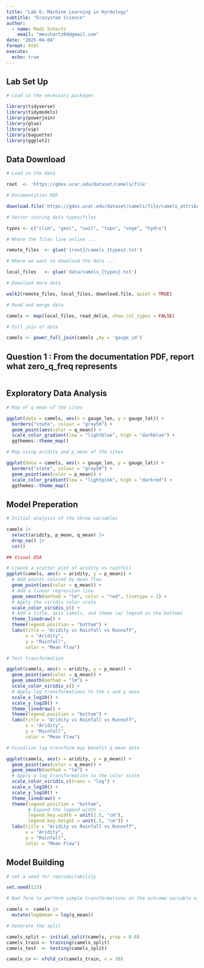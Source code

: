 ```yaml
---
title: "Lab 6: Machine Learning in Hyrdology"
subtitle: "Ecosystem Science"
author:
  - name: Madi Schartz
    email: "mmschartz04@gmail.com"
date: "2025-04-04"
format: html
execute: 
  echo: true
---
```


## Lab Set Up

```r
# Load in the necessary packages 

library(tidyverse)
library(tidymodels)
library(powerjoin)
library(glue)
library(vip)
library(baguette)
library(ggplot2)

```

## Data Download 

```r
# Load in the data

root  <- 'https://gdex.ucar.edu/dataset/camels/file'

# Documentation PDF 

download.file('https://gdex.ucar.edu/dataset/camels/file/camels_attributes_v2.0.pdf', 'data/camels_attributes_v2.0.pdf')

# Vector storing data types/files

types <- c("clim", "geol", "soil", "topo", "vege", "hydro")

# Where the files live online ...

remote_files  <- glue('{root}/camels_{types}.txt')

# Where we want to download the data ...

local_files   <- glue('data/camels_{types}.txt')

# Download more data

walk2(remote_files, local_files, download.file, quiet = TRUE)

# Read and merge data

camels <- map(local_files, read_delim, show_col_types = FALSE) 

# Full join of data

camels <- power_full_join(camels ,by = 'gauge_id')

```

## Question 1 : From the documentation PDF, report what zero_q_freq represents
```r

```

## Exploratory Data Analysis 

```r

# Map of q mean of the sites

ggplot(data = camels, aes(x = gauge_lon, y = gauge_lat)) +
  borders("state", colour = "gray50") +
  geom_point(aes(color = q_mean)) +
  scale_color_gradient(low = "lightblue", high = "darkblue") +
  ggthemes::theme_map()

# Map using aridity and p_mean of the sites

ggplot(data = camels, aes(x = gauge_lon, y = gauge_lat)) +
  borders("state", colour = "gray50") +
  geom_point(aes(color = p_mean)) +
  scale_color_gradient(low = "lightpink", high = "darkred") +
  ggthemes::theme_map()

```

## Model Preperation 

```r

# Initial analysis of the three variables

camels |> 
  select(aridity, p_mean, q_mean) |> 
  drop_na() |> 
  cor()

## Visual EDA

# Create a scatter plot of aridity vs rainfall
ggplot(camels, aes(x = aridity, y = p_mean)) +
  # Add points colored by mean flow
  geom_point(aes(color = q_mean)) +
  # Add a linear regression line
  geom_smooth(method = "lm", color = "red", linetype = 2) +
  # Apply the viridis color scale
  scale_color_viridis_c() +
  # Add a title, axis labels, and theme (w/ legend on the bottom)
  theme_linedraw() + 
  theme(legend.position = "bottom") + 
  labs(title = "Aridity vs Rainfall vs Runnoff", 
       x = "Aridity", 
       y = "Rainfall",
       color = "Mean Flow")

# Test transformation 

ggplot(camels, aes(x = aridity, y = p_mean)) +
  geom_point(aes(color = q_mean)) +
  geom_smooth(method = "lm") +
  scale_color_viridis_c() +
  # Apply log transformations to the x and y axes
  scale_x_log10() + 
  scale_y_log10() +
  theme_linedraw() +
  theme(legend.position = "bottom") + 
  labs(title = "Aridity vs Rainfall vs Runnoff", 
       x = "Aridity", 
       y = "Rainfall",
       color = "Mean Flow")

# Visualize log transform may benefit q_mean data 

ggplot(camels, aes(x = aridity, y = p_mean)) +
  geom_point(aes(color = q_mean)) +
  geom_smooth(method = "lm") +
  # Apply a log transformation to the color scale
  scale_color_viridis_c(trans = "log") +
  scale_x_log10() + 
  scale_y_log10() +
  theme_linedraw() +
  theme(legend.position = "bottom",
        # Expand the legend width ...
        legend.key.width = unit(2.5, "cm"),
        legend.key.height = unit(.5, "cm")) + 
  labs(title = "Aridity vs Rainfall vs Runnoff", 
       x = "Aridity", 
       y = "Rainfall",
       color = "Mean Flow") 

```

## Model Building 

```r

# set a seed for reproductability

set.seed(123)

# Bad form to perform simple transformations on the outcome variable within a recipe. So, we'll do it here.

camels <- camels |> 
  mutate(logQmean = log(q_mean))

# Generate the split

camels_split <- initial_split(camels, prop = 0.8)
camels_train <- training(camels_split)
camels_test  <- testing(camels_split)

camels_cv <- vfold_cv(camels_train, v = 10)
```

